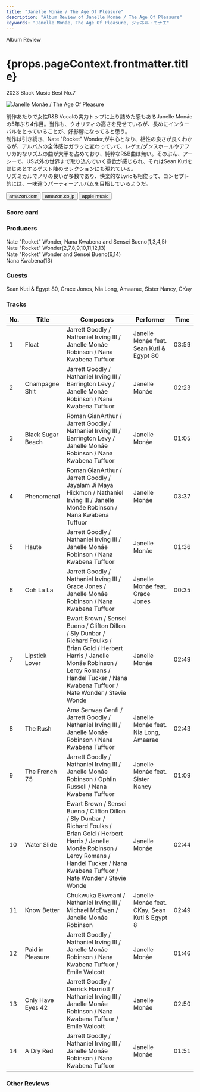 ```yaml
---
title: "Janelle Monáe / The Age Of Pleasure"
description: "Album Review of Janelle Monáe / The Age Of Pleasure"
keywords: "Janelle Monáe, The Age Of Pleasure, ジャネル・モナエ"
---
```






<p className="largeP">Album Review</p>
<h1 className="h1--no--margin">{props.pageContext.frontmatter.title}</h1>
<p className="largeP">
  <Link to="/best50/2023/">2023 Black Music Best No.7</Link>
</p>

<Row  className="image-card-group">
	<Column colMd={3} colLg={4} noGutterMdLeft="">
       <ImageCard>

![Janelle Monáe / The Age Of Pleasure](../../images/cd/janellemonae4L.jpg)

</ImageCard>
	</Column>
	<Column colMd={4} colLg={8} noGutterMdLeft="">
		<p>
			前作あたりで女性R&B Vocalの実力トップに上り詰めた感もあるJanelle Monáeの5年ぶり4作目。当作も、クオリティの高さを見せているが、長めにインターバルをとっていることが、好影響になってると思う。
			<br/>制作は引き続き、Nate "Rocket" Wonder,が中心となり、相性の良さが良くわかるが、アルバムの全体感はガラッと変わっていて、レゲエ/ダンスホールやアフリカ的なリズムの曲が大半を占めており、純粋なR&B曲は無い。そのぶん、アーシーで、US以外の世界まで取り込んでいく意欲が感じられ、それはSean Kutiをはじめとするゲスト陣のセレクションにも現れている。
			<br/>リズミカルでノリの良いが多数であり、快楽的なLyricも相俟って、コンセプト的には、一味違うパーティーアルバムを目指しているようだ。
		</p>
		<div>
		  <Button className="button-right-mergin"  href="https://amzn.to/3vnRenL" renderIcon={ArrowUpRight} size='sm' kind='primary'>
  	    amazon.com
  	  </Button>
  	  <Button className="button-right-mergin"  href="https://amzn.to/4aHjulH" renderIcon={ArrowUpRight} size='sm' kind='secondary'>
  	    amazon.co.jp
  	  </Button>
			<Button className="button-right-mergin"  href="https://apple.co/3SajfqX" renderIcon={ArrowUpRight} size='sm' kind='tertiary'>
  	    apple music
  	  </Button>
			<AdvJS2/>
		</div>
	</Column>
</Row>
<Row >
	<Column colMd={4} colLg={4} noGutterMdLeft="">
		<div>
		  <h3>Score card</h3>
			<SliderJS1 value="5" />
		  <SliderJS2 value="3" />
			<SliderJS3 value="1" />
		  <SliderJS4 value="9" />
		</div>
	</Column>
	<Column colMd={8} colLg={8} noGutterMdLeft="">
		<div>
			<h3>Producers</h3>
			<p>
				Nate "Rocket" Wonder, Nana Kwabena and Sensei Bueno(1,3,4,5)
				<br/>Nate "Rocket" Wonder(2,7,8,9,10,11,12,13)
				<br/>Nate "Rocket" Wonder and Sensei Bueno(6,14)
				<br/>Nana Kwabena(13)
			</p>
			<h3>Guests</h3>
			<p>
				Sean Kuti & Egypt 80, Grace Jones, Nia Long, Amaarae, Sister Nancy, CKay
			</p>
		</div>
	</Column>
</Row>

<h3>Tracks</h3>

| No. | Title             | Composers                                                                                                                                                                                                           | Performer                                     | Time  |
| --- | ----------------- | ------------------------------------------------------------------------------------------------------------------------------------------------------------------------------------------------------------------- | --------------------------------------------- | ----- |
| 1   | Float             | Jarrett Goodly / Nathaniel Irving III / Janelle Monáe Robinson / Nana Kwabena Tuffuor                                                                                                                               | Janelle Monáe feat. Sean Kuti & Egypt 80      | 03:59 |
| 2   | Champagne Shit    | Jarrett Goodly / Nathaniel Irving III / Barrington Levy / Janelle Monáe Robinson / Nana Kwabena Tuffuor                                                                                                             | Janelle Monáe                                 | 02:23 |
| 3   | Black Sugar Beach | Roman GianArthur / Jarrett Goodly / Nathaniel Irving III / Barrington Levy / Janelle Monáe Robinson / Nana Kwabena Tuffuor                                                                                          | Janelle Monáe                                 | 01:05 |
| 4   | Phenomenal        | Roman GianArthur / Jarrett Goodly / Jayalam Ji Maya Hickmon / Nathaniel Irving III / Janelle Monáe Robinson / Nana Kwabena Tuffuor                                                                                  | Janelle Monáe                                 | 03:37 |
| 5   | Haute             | Jarrett Goodly / Nathaniel Irving III / Janelle Monáe Robinson / Nana Kwabena Tuffuor                                                                                                                               | Janelle Monáe                                 | 01:36 |
| 6   | Ooh La La         | Jarrett Goodly / Nathaniel Irving III / Grace Jones / Janelle Monáe Robinson / Nana Kwabena Tuffuor                                                                                                                 | Janelle Monáe feat. Grace Jones               | 00:35 |
| 7   | Lipstick Lover    | Ewart Brown / Sensei Bueno / Clifton Dillon / Sly Dunbar / Richard Foulks / Brian Gold / Herbert Harris / Janelle Monáe Robinson / Leroy Romans / Handel Tucker / Nana Kwabena Tuffuor / Nate Wonder / Stevie Wonde | Janelle Monáe                                 | 02:49 |
| 8   | The Rush          | Ama Serwaa Genfi / Jarrett Goodly / Nathaniel Irving III / Janelle Monáe Robinson / Nana Kwabena Tuffuor                                                                                                            | Janelle Monáe feat. Nia Long, Amaarae         | 02:43 |
| 9   | The French 75     | Jarrett Goodly / Nathaniel Irving III / Janelle Monáe Robinson / Ophlin Russell / Nana Kwabena Tuffuor                                                                                                              | Janelle Monáe feat. Sister Nancy              | 01:09 |
| 10  | Water Slide       | Ewart Brown / Sensei Bueno / Clifton Dillon / Sly Dunbar / Richard Foulks / Brian Gold / Herbert Harris / Janelle Monáe Robinson / Leroy Romans / Handel Tucker / Nana Kwabena Tuffuor / Nate Wonder / Stevie Wonde | Janelle Monáe                                 | 02:44 |
| 11  | Know Better       | Chukwuka Ekweani / Nathaniel Irving III / Michael McEwan / Janelle Monáe Robinson                                                                                                                                   | Janelle Monáe feat. CKay, Sean Kuti & Egypt 8 | 02:49 |
| 12  | Paid in Pleasure  | Jarrett Goodly / Nathaniel Irving III / Janelle Monáe Robinson / Nana Kwabena Tuffuor / Emile Walcott                                                                                                               | Janelle Monáe                                 | 01:46 |
| 13  | Only Have Eyes 42 | Jarrett Goodly / Derrick Harriott / Nathaniel Irving III / Janelle Monáe Robinson / Nana Kwabena Tuffuor / Emile Walcott                                                                                            | Janelle Monáe                                 | 02:50 |
| 14  | A Dry Red         | Jarrett Goodly / Nathaniel Irving III / Janelle Monáe Robinson / Nana Kwabena Tuffuor                                                                                                                               | Janelle Monáe                                 | 01:51 |

<h3>Other Reviews</h3>

<Row>
  <Column colMd={3} colLg={3} noGutterMdLeft>
    <Review1 />
  </Column>
</Row>

<AdvJS3 />
